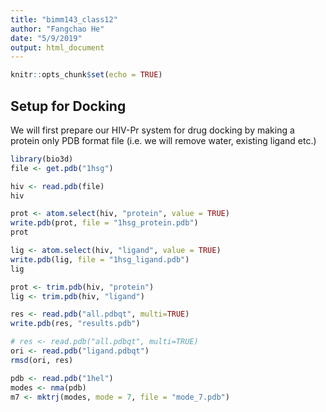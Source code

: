 ```yaml
---
title: "bimm143_class12"
author: "Fangchao He"
date: "5/9/2019"
output: html_document
---
```


```r
knitr::opts_chunk$set(echo = TRUE)
```


## Setup for Docking
We will first prepare our HIV-Pr system for drug docking by making a protein only PDB format file (i.e. we will remove water, existing ligand etc.)

```r
library(bio3d)
file <- get.pdb("1hsg")
```

```r
hiv <- read.pdb(file)
hiv
```

```r
prot <- atom.select(hiv, "protein", value = TRUE)
write.pdb(prot, file = "1hsg_protein.pdb")
prot
```

```r
lig <- atom.select(hiv, "ligand", value = TRUE)
write.pdb(lig, file = "1hsg_ligand.pdb")
lig
```


```r
prot <- trim.pdb(hiv, "protein")
lig <- trim.pdb(hiv, "ligand")
```


```r
res <- read.pdb("all.pdbqt", multi=TRUE)
write.pdb(res, "results.pdb")
```

```r
# res <- read.pdb("all.pdbqt", multi=TRUE)
ori <- read.pdb("ligand.pdbqt")
rmsd(ori, res)
```

```r
pdb <- read.pdb("1hel")
modes <- nma(pdb)
m7 <- mktrj(modes, mode = 7, file = "mode_7.pdb")
```

```r

```

```r

```

```r

```

```r

```

```r

```

```r

```

```r

```

```r

```

```r

```

```r

```

```r

```

```r

```

```r

```

```r

```

```r

```

```r

```








